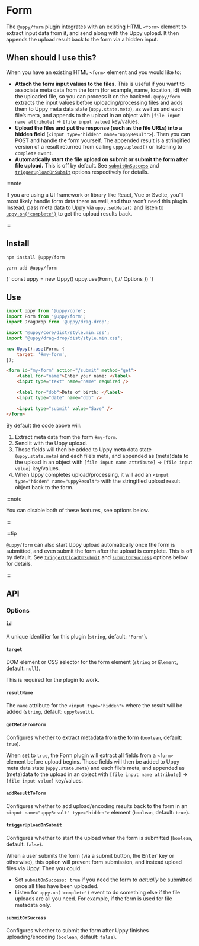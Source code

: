 

# Form

The `@uppy/form` plugin integrates with an existing HTML `<form>` element to
extract input data from it, and send along with the Uppy upload. It then appends
the upload result back to the form via a hidden input.

## When should I use this?

When you have an existing HTML `<form>` element and you would like to:

- **Attach the form input values to the files.** This is useful if you want to
  associate meta data from the form (for example, name, location, id) with the
  uploaded file, so you can process it on the backend. `@uppy/form` extracts the
  input values before uploading/processing files and adds them to Uppy meta data
  state (`uppy.state.meta`), as well as and each file’s meta, and appends to the
  upload in an object with `[file input name attribute]` -> `[file input value]`
  key/values.
- **Upload the files and put the response (such as the file URLs) into a hidden
  field** (`<input type="hidden" name="uppyResult">`). Then you can POST and
  handle the form yourself. The appended result is a stringified version of a
  result returned from calling `uppy.upload()` or listening to `complete` event.
- **Automatically start the file upload on submit or submit the form after file
  upload.** This is off by default. See [`submitOnSuccess`](#submitOnSuccess)
  and [`triggerUploadOnSubmit`](#triggerUploadOnSubmit) options respectively for
  details.

:::note

If you are using a UI framework or library like React, Vue or Svelte, you’ll
most likely handle form data there as well, and thus won’t need this plugin.
Instead, pass meta data to Uppy via [`uppy.setMeta()`](/docs/uppy#setmetadata)
and listen to [`uppy.on('complete')`](/docs/uppy#complete) to get the upload
results back.

:::

## Install

<Tabs>
  <TabItem value="npm" label="NPM" default>

```shell
npm install @uppy/form
```

  </TabItem>

  <TabItem value="yarn" label="Yarn">

```shell
yarn add @uppy/form
```

  </TabItem>

  <TabItem value="cdn" label="CDN">
    <UppyCdnExample>
      {`
        const uppy = new Uppy()
        uppy.use(Form, {
          // Options
        })
      `}
    </UppyCdnExample>
  </TabItem>
</Tabs>

## Use

```js title="app.js"
import Uppy from '@uppy/core';
import Form from '@uppy/form';
import DragDrop from '@uppy/drag-drop';

import '@uppy/core/dist/style.min.css';
import '@uppy/drag-drop/dist/style.min.css';

new Uppy().use(Form, {
	target: '#my-form',
});
```

```html title="index.html"
<form id="my-form" action="/submit" method="get">
	<label for="name">Enter your name: </label>
	<input type="text" name="name" required />

	<label for="dob">Date of birth: </label>
	<input type="date" name="dob" />

	<input type="submit" value="Save" />
</form>
```

By default the code above will:

1. Extract meta data from the form `#my-form`.
2. Send it with the Uppy upload.
3. Those fields will then be added to Uppy meta data state (`uppy.state.meta`)
   and each file’s meta, and appended as (meta)data to the upload in an object
   with `[file input name attribute]` -> `[file input value]` key/values.
4. When Uppy completes upload/processing, it will add an
   `<input type="hidden" name="uppyResult">` with the stringified upload result
   object back to the form.

:::note

You can disable both of these features, see options below.

:::

:::tip

`@uppy/form` can also start Uppy upload automatically once the form is
submitted, and even submit the form after the upload is complete. This is off by
default. See [`triggerUploadOnSubmit`](#triggerUploadOnSubmit) and
[`submitOnSuccess`](#submitOnSuccess) options below for details.

:::

## API

### Options

#### `id`

A unique identifier for this plugin (`string`, default: `'Form'`).

#### `target`

DOM element or CSS selector for the form element (`string` or `Element`,
default: `null`).

This is required for the plugin to work.

#### `resultName`

The `name` attribute for the `<input type="hidden">` where the result will be
added (`string`, default: `uppyResult`).

#### `getMetaFromForm`

Configures whether to extract metadata from the form (`boolean`, default:
`true`).

When set to `true`, the Form plugin will extract all fields from a `<form>`
element before upload begins. Those fields will then be added to Uppy meta data
state (`uppy.state.meta`) and each file’s meta, and appended as (meta)data to
the upload in an object with `[file input name attribute]` ->
`[file input value]` key/values.

#### `addResultToForm`

Configures whether to add upload/encoding results back to the form in an
`<input name="uppyResult" type="hidden">` element (`boolean`, default: `true`).

#### `triggerUploadOnSubmit`

Configures whether to start the upload when the form is submitted (`boolean`,
default: `false`).

When a user submits the form (via a submit button, the <kbd>Enter</kbd> key or
otherwise), this option will prevent form submission, and instead upload files
via Uppy. Then you could:

- Set `submitOnSuccess: true` if you need the form to _actually_ be submitted
  once all files have been uploaded.
- Listen for `uppy.on('complete')` event to do something else if the file
  uploads are all you need. For example, if the form is used for file metadata
  only.

#### `submitOnSuccess`

Configures whether to submit the form after Uppy finishes uploading/encoding
(`boolean`, default: `false`).
